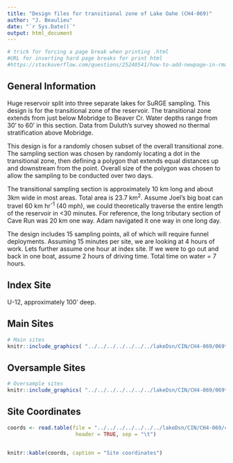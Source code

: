 ```yaml
---
title: "Design files for transitional zone of Lake Oahe (CH4-069)"
author: "J. Beaulieu"
date: "`r Sys.Date()`"
output: html_document
---
```


```r
# trick for forcing a page break when printing .html
#URL for inserting hard page breaks for print html
#https://stackoverflow.com/questions/25240541/how-to-add-newpage-in-rmarkdown-in-a-smart-way
```
## General Information
Huge reservoir split into three separate lakes for SuRGE sampling.  This design is for the transitional zone of the reservoir.  The transitional zone extends from just below Mobridge to Beaver Cr.  Water depths range from 30' to 60' in this section.  Data from Duluth's survey showed no thermal stratification above Mobridge.

This design is for a randomly chosen subset of the overall transitional zone.  The sampling section was chosen by randomly locating a dot in the transitional zone, then defining a polygon that extends equal distances up and downstream from the point.  Overall size of the polygon was chosen to allow the sampling to be conducted over two days. 

The transitional sampling section is approximately 10 km long and about 3km wide in most areas.  Total area is 23.7 km^2^.  Assume Joel's big boat can travel 60 km hr^-1^ (40 mph), we could theoretically traverse the entire length of the reservoir in <30 minutes.  For reference, the long tributary section of Cave Run was 20 km one way.  Adam navigated it one way in one long day.

The design includes 15 sampling points, all of which will require funnel deployments.  Assuming 15 minutes per site, we are looking at 4 hours of work.  Lets further assume one hour at index site.  If we were to go out and back in one boat, assume 2 hours of driving time.  Total time on water = 7 hours.

## Index Site
U-12, approximately 100' deep.

## Main Sites
```r
# Main sites
knitr::include_graphics( "../../../../../../../lakeDsn/CIN/CH4-069/069transitional_Main.png")
```
<P style="page-break-before: always">
  
  

## Oversample Sites
```r
# Oversample sites
knitr::include_graphics( "../../../../../../../lakeDsn/CIN/CH4-069/069transitional_Over.png")
```

<P style="page-break-before: always">
## Site Coordinates
```r

coords <- read.table(file = "../../../../../../../lakeDsn/CIN/CH4-069/ch4_069transitionalSites.txt",
                      header = TRUE, sep = "\t")


knitr::kable(coords, caption = "Site coordinates")
```